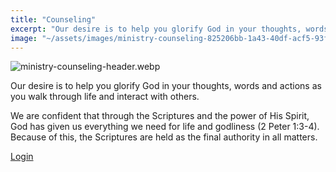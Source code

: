```yaml
---
title: "Counseling"
excerpt: "Our desire is to help you glorify God in your thoughts, words and actions as you walk through life a..."
image: "~/assets/images/ministry-counseling-825206bb-1a43-40df-acf5-93f223b38e28.webp"
---
```



![ministry-counseling-header.webp](~/assets/images/ministry-counseling-825206bb-1a43-40df-acf5-93f223b38e28.webp)

Our desire is to help you glorify God in your thoughts, words and actions as you walk through life and interact with others.  
  
We are confident that through the Scriptures and the power of His Spirit, God has given us everything we need for life and godliness (2 Peter 1:3-4). Because of this, the Scriptures are held as the final authority in all matters.

<a href="https://biblicare.net/Site/Access/Login?KeyID=EBCAC141-1224-490B-B7F5-35027166" target="_blank">Login</a>